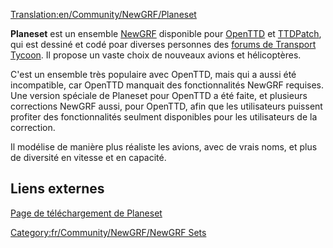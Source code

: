 [[Translation:en/Community/NewGRF/Planeset]]


{{fr/Community/NewGRF/Infobox NewGRF|nomEnsemble= Planeset
|captureEcran= aucune
|artiste= [http://as-st.com/ttd/planes/credits.html L'équipe de développement de Planeset]
|codeur= [http://as-st.com/ttd/planes/credits.html L'équipe de développement de Planeset]
|focus= Avions
|homepage= as-st.com/ttd/planes/download.html
|homepagename= Ensemble d'avions pour Transport Tycoon Deluxe
|copyright= Licence GPL
}}
'''Planeset''' est un ensemble [[fr/Manual/NewGRF|NewGRF]] disponible pour [[fr/Manual/Main Page|OpenTTD]] et [[fr/Archive/OpenTTD/TTDPatch|TTDPatch]], qui est dessiné et codé poar diverses personnes des [[fr/Forums de Transport Tycoon|forums de Transport Tycoon]]. Il propose un vaste choix de nouveaux avions et hélicoptères.

C'est un ensemble très populaire avec OpenTTD, mais qui a aussi été incompatible, car OpenTTD manquait des fonctionnalités NewGRF requises. Une version spéciale de Planeset pour OpenTTD a été faite, et plusieurs corrections NewGRF aussi, pour OpenTTD, afin que les utilisateurs puissent profiter des fonctionnalités seulment disponibles pour les utilisateurs de la correction.

Il modélise de manière plus réaliste les avions, avec de vrais noms, et plus de diversité en vitesse et en capacité.

==Liens externes==
[http://as-st.com/ttd/planes/download.html Page de téléchargement de Planeset]

[[Category:fr/Community/NewGRF/NewGRF Sets]]
